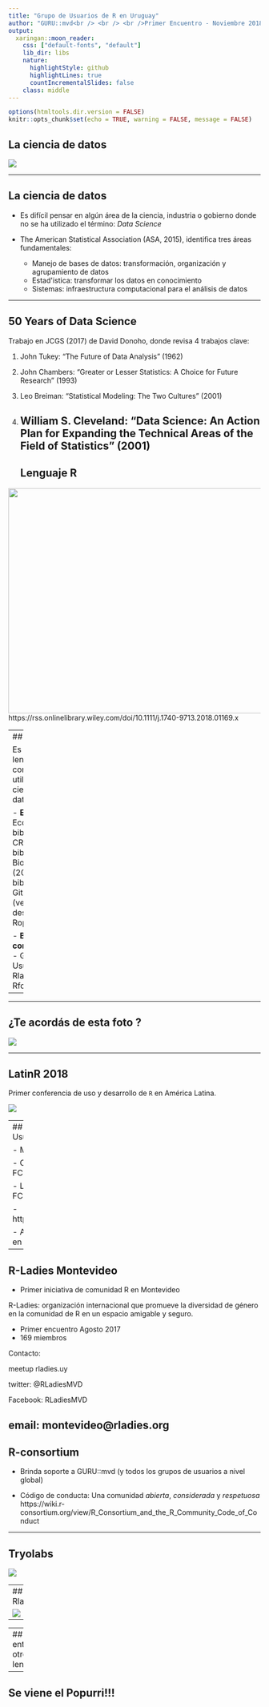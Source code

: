```yaml
---
title: "Grupo de Usuarios de R en Uruguay"
author: "GURU::mvd<br /> <br /> <br />Primer Encuentro - Noviembre 2018"
output:
  xaringan::moon_reader:
    css: ["default-fonts", "default"]
    lib_dir: libs
    nature:
      highlightStyle: github
      highlightLines: true
      countIncrementalSlides: false
    class: middle  
---
```


```r
options(htmltools.dir.version = FALSE)
knitr::opts_chunk$set(echo = TRUE, warning = FALSE, message = FALSE)
```
## La ciencia de datos

<img src="latinr_jenny.JPG" />

---

## La ciencia de datos

- Es difícil pensar en algún área de la ciencia, industria o gobierno donde no se ha utilizado el término: *Data Science*

- The American Statistical Association (ASA, 2015), identifica tres 
áreas fundamentales:
    - Manejo de bases de datos: transformación, organización y agrupamiento de datos
    - Estad\'istica: transformar los datos en conocimiento 
    - Sistemas: infraestructura computacional para el análisis de datos
    
---

## 50 Years of Data Science

Trabajo en JCGS (2017) de David Donoho, donde revisa 4 trabajos clave: 

1. John Tukey: “The Future of Data Analysis” (1962)

2. John Chambers: “Greater or Lesser Statistics: A Choice for Future Research” (1993)

3. Leo Breiman: “Statistical Modeling: The Two Cultures” (2001)

4. William S. Cleveland: “Data Science: An Action Plan for Expanding the Technical Areas of the Field of Statistics” (2001)
---
## Lenguaje  R

<img src="significance.png" height="450px" width="660px" />
https://rss.onlinelibrary.wiley.com/doi/10.1111/j.1740-9713.2018.01169.x

---
## Lenguaje  R

Es uno de los lenguajes más comunmente utilizado para ciencia de datos 

- **Extensible:** Ecosistema de bibliotecas, 
  - CRAN (15000 bibliotecas)
  - Bioconductor (2000 bibliotecas)
  - Github (versiones de desarrollo)
  - Ropensci 

- **Basado en comunidades:**
  - Grupos de Usuarios
  - Rladies
  - Rforwards

---
---  

## ¿Te acordás de esta foto ?

<img src="latinr_jenny.JPG" />

---

## LatinR 2018
Primer conferencia de uso y desarrollo de `R` en América Latina. 

<img src="latinr_tweet.png" />

---
## ¿Porqué un Grupo de Usuarios ? 

- Mucha gente interesada

    - Cursos de R en FCS, FCIEN, FCEA, CURE
    
    - Lic. Estadística de FCEA,FCIEN y FING
   
    - https://espejito.fder.edu.uy/

- Aportar a la comunidad `R` en la región     
    
---

## R-Ladies Montevideo

- Primer iniciativa de comunidad R en Montevideo 

R-Ladies: organización internacional que promueve la diversidad de género en la comunidad de R en un espacio amigable y seguro. 

- Primer encuentro Agosto 2017
-  169 miembros 

Contacto:

 meetup rladies.uy
 
 twitter: @RLadiesMVD
 
 Facebook: RLadiesMVD
 
 email: montevideo@rladies.org
---

## R-consortium

- Brinda soporte a GURU::mvd (y todos los grupos de usuarios a nivel global)

- Código de conducta: Una comunidad *abierta*, *considerada* y *respetuosa* 
https://wiki.r-consortium.org/view/R_Consortium_and_the_R_Community_Code_of_Conduct


---

## Tryolabs

<img src="TRYO.png" />

---
## Rladies

<img src="rladies_foto.png" />

---

---
## R entre otros lenguajes 



---

## Se viene el Popurri!!!



